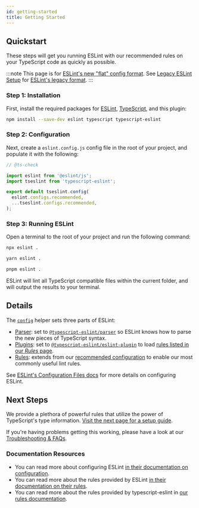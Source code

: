 ```yaml
---
id: getting-started
title: Getting Started
---
```


## Quickstart

These steps will get you running ESLint with our recommended rules on your TypeScript code as quickly as possible.

:::note
This page is for [ESLint's new "flat" config format](https://eslint.org/docs/latest/use/configure/configuration-files-new).
See [Legacy ESLint Setup](./linting/Legacy_ESLint_Setup.mdx) for [ESLint's legacy format](https://eslint.org/docs/latest/use/configure/configuration-files).
:::

### Step 1: Installation

First, install the required packages for [ESLint](https://eslint.org), [TypeScript](https://typescriptlang.org), and this plugin:

```bash npm2yarn
npm install --save-dev eslint typescript typescript-eslint
```

### Step 2: Configuration

Next, create a `eslint.config.js` config file in the root of your project, and populate it with the following:

```js title="eslint.config.js"
// @ts-check

import eslint from '@eslint/js';
import tseslint from 'typescript-eslint';

export default tseslint.config(
  eslint.configs.recommended,
  ...tseslint.configs.recommended,
);
```

### Step 3: Running ESLint

Open a terminal to the root of your project and run the following command:

<Tabs groupId="npm2yarn">
<TabItem value="npm">

```bash
npx eslint .
```

</TabItem>
<TabItem value="Yarn">

```bash
yarn eslint .
```

</TabItem>
<TabItem value="pnpm">

```bash
pnpm eslint .
```

</TabItem>
</Tabs>

ESLint will lint all TypeScript compatible files within the current folder, and will output the results to your terminal.

## Details

The [`config`](./packages/TypeScript_ESLint.mdx) helper sets three parts of ESLint:

- [Parser](https://eslint.org/docs/latest/use/configure/parser): set to [`@typescript-eslint/parser`](./packages/Parser.mdx) so ESLint knows how to parse the new pieces of TypeScript syntax.
- [Plugins](https://eslint.org/docs/latest/use/configure/plugins): set to [`@typescript-eslint/eslint-plugin`](./packages/ESLint_Plugin.mdx) to load [rules listed in our _Rules_ page](./Rules).
- [Rules](https://eslint.org/docs/latest/use/configure/rules): extends from our [recommended configuration](https://typescript-eslint.io/linting/configs/#recommended) to enable our most commonly useful lint rules.

See [ESLint's Configuration Files docs](https://eslint.org/docs/user-guide/configuring/configuration-files) for more details on configuring ESLint.

## Next Steps

We provide a plethora of powerful rules that utilize the power of TypeScript's type information. [Visit the next page for a setup guide](./linting/Typed_Linting.mdx 'Visit the next page for a typed rules setup guide').

If you're having problems getting this working, please have a look at our [Troubleshooting & FAQs](./linting/Troubleshooting.mdx).

### Documentation Resources

- You can read more about configuring ESLint [in their documentation on configuration](https://eslint.org/docs/user-guide/configuring).
- You can read more about the rules provided by ESLint [in their documentation on their rules](https://eslint.org/docs/rules/).
- You can read more about the rules provided by typescript-eslint in [our rules documentation](/rules).
